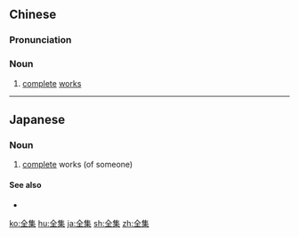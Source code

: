 ==Chinese==
{{zh-forms}}

===Pronunciation===
{{zh-pron
|m=quánjí
|c=cyun4 zaap6
|mn=choân-chi̍p
|cat=n
}}

===Noun===
{{zh-noun}}

# [[complete]] [[works]] {{gloss|of a writer or artist}}

{{zh-cat|Advanced}}

----

==Japanese==
{{ja-kanjitab|ぜん|しゅう|yomi=on}}

===Noun===
{{ja-noun|ぜんしゅう}}

# [[complete]] works (of someone)

====See also====
* {{pedialite|lang=ja}}

[[ko:全集]]
[[hu:全集]]
[[ja:全集]]
[[sh:全集]]
[[zh:全集]]